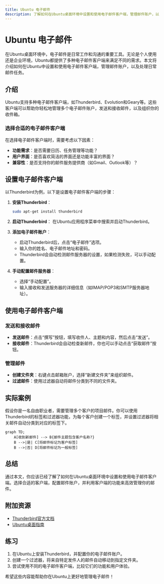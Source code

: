 ```yaml
---
title: Ubuntu 电子邮件
description: 了解如何在Ubuntu桌面环境中设置和使用电子邮件客户端，管理邮件账户，以及处理日常邮件任务。
---
```


# Ubuntu 电子邮件

在Ubuntu桌面环境中，电子邮件是日常工作和沟通的重要工具。无论是个人使用还是企业环境，Ubuntu都提供了多种电子邮件客户端来满足不同的需求。本文将介绍如何在Ubuntu中设置和使用电子邮件客户端，管理邮件账户，以及处理日常邮件任务。

## 介绍

Ubuntu支持多种电子邮件客户端，如Thunderbird、Evolution和Geary等。这些客户端可以帮助你轻松地管理多个电子邮件账户，发送和接收邮件，以及组织你的收件箱。

### 选择合适的电子邮件客户端

在选择电子邮件客户端时，需要考虑以下因素：

- **功能需求**：是否需要日历、任务管理等功能？
- **用户界面**：是否喜欢简洁的界面还是功能丰富的界面？
- **兼容性**：是否支持你的邮件服务提供商（如Gmail、Outlook等）？

## 设置电子邮件客户端

以Thunderbird为例，以下是设置电子邮件客户端的步骤：

1. **安装Thunderbird**：
   ```bash
   sudo apt-get install thunderbird
   ```

2. **启动Thunderbird**：
   在Ubuntu应用程序菜单中搜索并启动Thunderbird。

3. **添加电子邮件账户**：
   - 启动Thunderbird后，点击“电子邮件”选项。
   - 输入你的姓名、电子邮件地址和密码。
   - Thunderbird会自动检测邮件服务器的设置，如果检测失败，可以手动配置。

4. **手动配置邮件服务器**：
   - 选择“手动配置”。
   - 输入接收和发送服务器的详细信息（如IMAP/POP3和SMTP服务器地址）。

## 使用电子邮件客户端

### 发送和接收邮件

- **发送邮件**：点击“撰写”按钮，填写收件人、主题和内容，然后点击“发送”。
- **接收邮件**：Thunderbird会自动检查新邮件，你也可以手动点击“获取邮件”按钮。

### 管理邮件

- **创建文件夹**：右键点击邮箱账户，选择“新建文件夹”来组织邮件。
- **过滤邮件**：使用过滤器自动将邮件分类到不同的文件夹。

## 实际案例

假设你是一名自由职业者，需要管理多个客户的项目邮件。你可以使用Thunderbird的标签和过滤器功能，为每个客户创建一个标签，并设置过滤器将相关邮件自动分类到对应的标签下。

```mermaid
graph TD;
    A[收到新邮件] --> B{邮件主题包含客户名称?}
    B -->|是| C[将邮件标记为客户标签]
    B -->|否| D[将邮件标记为一般标签]
```

## 总结

通过本文，你应该已经了解了如何在Ubuntu桌面环境中设置和使用电子邮件客户端。选择合适的客户端，配置邮件账户，并利用客户端的功能来高效管理你的邮件。

## 附加资源

- [Thunderbird官方文档](https://support.mozilla.org/en-US/products/thunderbird)
- [Ubuntu桌面指南](https://help.ubuntu.com/stable/ubuntu-help/index.html)

## 练习

1. 在Ubuntu上安装Thunderbird，并配置你的电子邮件账户。
2. 创建一个过滤器，将来自特定发件人的邮件自动移动到指定文件夹。
3. 尝试使用不同的电子邮件客户端，比较它们的功能和用户体验。

希望这些内容能帮助你在Ubuntu上更好地管理电子邮件！